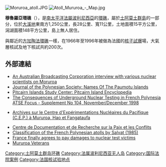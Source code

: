 [[File:Moruroa_atoll.JPG|thumb]]
[[File:Atoll_Mururoa_-_Map.jpg|thumb]]

'''穆魯羅亞環礁'''（{{lang-fr|Moruroa}}），是[[南太平洋|南太平洋]][[法屬波利尼西亞|法屬波利尼西亞]]的[[環礁|環礁]]，屬於[[土阿莫土群島|土阿莫土群島]]的一部分，位於[[大溪地|大溪地]]東南方1,250公里，長28公里、寬11公里，土地面積15平方公里，潟湖面積148平方公里，島上無人居住。

與鄰近的[[方加陶法環礁|方加陶法環礁]]一樣，在1966年至1996年被做為法國的[[核子試爆|核子試爆]]場，大氣層核試及地下核試共約200次。

== 外部連結 ==
* [https://web.archive.org/web/20070610215614/http://www.abc.net.au/quantum/info/mururoa.htm An Australian Broadcasting Corporation interview with various nuclear scientists on Moruroa]
* [http://www.jps.auckland.ac.nz/document/Volume_8_1899/Volume_8,_No._4,_December_1899/Names_of_the_Paumotu_Islands,_by_J.L._Young,_p_264-268?action=null Journal of the Polynesian Society: Names Of The Paumotu Islands] {{Wayback|url=http://www.jps.auckland.ac.nz/document/Volume_8_1899/Volume_8,_No._4,_December_1899/Names_of_the_Paumotu_Islands,_by_J.L._Young,_p_264-268?action=null |date=20120210193443 }}
* [https://web.archive.org/web/20120117231637/http://library.puc.edu/pitcairn/pitcairn/encyclopedia4.shtml Pitcairn Islands Study Center: Pitcairn Island Encyclopedia]
* [http://www.atse.org.au/index.php?sectionid=388 The Consequences of Underground Nuclear Testing in French Polynesia ATSE Focus - Supplement No 104, November/December 1998] {{Wayback|url=http://www.atse.org.au/index.php?sectionid=388 |date=20070922075336 }}
* {{fr}} [http://www.point-zero-canopus.org Archives sur le Centre d'Expérimentations Nucléaires du Pacifique (C.E.P.) à Mururoa, Hao et Fangataufa]
* [http://www.obsarm.org/ Centre de Documentation et de Recherche sur la Paix et les Conflits]
* [https://web.archive.org/web/20130926093601/http://www.com.univ-mrs.fr/IRD/atollpol/irdpoly/uksalv85.htm Classification of the French Polynesian atolls by Salvat (1985)]
* [http://www.guardian.co.uk/world/2008/nov/27/france-nuclear-tests-illness France finally agrees to pay damages to nuclear test victims]
* [https://web.archive.org/web/20110723050155/http://www.mururoavet.com/ Mururoa Veterans]
{{Authority control}}
{{Coord|21|50|S|138|50|W|type:isle_source:dewiki|display=title}}

{{FrenchPolynesia-geo-stub}}
[[Category:土阿莫土群岛环礁|Category:土阿莫土群岛环礁]]
[[Category:法属波利尼西亚无人岛|Category:法属波利尼西亚无人岛]]
[[Category:国际法院案例|Category:国际法院案例]]
[[Category:法国核试验地点|Category:法国核试验地点]]
